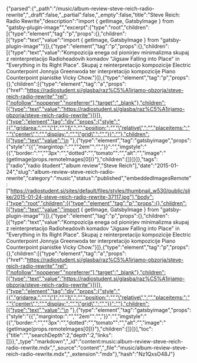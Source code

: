 {"parsed":{"_path":"/music/album-review-steve-reich-radio-rewrite","_draft":false,"_partial":false,"_empty":false,"title":"Steve Reich: Radio Rewrite","description":"import { getImage, GatsbyImage } from \"gatsby-plugin-image\"","excerpt":{"type":"root","children":[{"type":"element","tag":"p","props":{},"children":[{"type":"text","value":"import { getImage, GatsbyImage } from \"gatsby-plugin-image\""}]},{"type":"element","tag":"p","props":{},"children":[{"type":"text","value":"Kompozicija enega od pionirjev minimalizma skupaj z reinterpretacijo Radioheadovih komadov \"Jigsaw Falling into Place\" in \"Everything in Its Right Place\". Skupaj z reinterpretacijo kompozicije Electric Counterpoint Jonnyja Greenwoda ter interpretacijo kompozicije Piano Counterpoint pianistke Vicky Chow."}]},{"type":"element","tag":"p","props":{},"children":[{"type":"element","tag":"a","props":{"href":"https://radiostudent.si/glasba/raz%C5%A1irjamo-obzorja/steve-reich-radio-rewrite","rel":["nofollow","noopener","noreferrer"],"target":"_blank"},"children":[{"type":"text","value":"https://radiostudent.si/glasba/raz%C5%A1irjamo-obzorja/steve-reich-radio-rewrite"}]}]},{"type":"element","tag":"div","props":{"style":"{{","gridarea:":"","\"1":"","1\",":"","position:":"","\"relative\",":"","placeitems:":"","\"center\",":"","display:":"","\"grid\",":"","}}":""},"children":[{"type":"text","value":"\n  "},{"type":"element","tag":"gatsbyimage","props":{"style":"{{","margintop:":"","\"2em\"":"","}}":"","imgstyle":"{{","border:":"","\"3px":"","dotted":"","tomato\"":"","alt":"","image":"{getImage(props.remoteImages[0])}"},"children":[]}]}]},"tags":["radio","radio študent","album review","Steve Reich"],"date":"2015-01-24","slug":"album-review-steve-reich-radio-rewrite","category":"music","status":"published","embeddedImagesRemote":["https://radiostudent.si/sites/default/files/styles/thumbnail_w530/public/slike/2015-01-24-steve-reich-radio-rewrite-37117.jpg"],"body":{"type":"root","children":[{"type":"element","tag":"p","props":{},"children":[{"type":"text","value":"import { getImage, GatsbyImage } from \"gatsby-plugin-image\""}]},{"type":"element","tag":"p","props":{},"children":[{"type":"text","value":"Kompozicija enega od pionirjev minimalizma skupaj z reinterpretacijo Radioheadovih komadov \"Jigsaw Falling into Place\" in \"Everything in Its Right Place\". Skupaj z reinterpretacijo kompozicije Electric Counterpoint Jonnyja Greenwoda ter interpretacijo kompozicije Piano Counterpoint pianistke Vicky Chow."}]},{"type":"element","tag":"p","props":{},"children":[{"type":"element","tag":"a","props":{"href":"https://radiostudent.si/glasba/raz%C5%A1irjamo-obzorja/steve-reich-radio-rewrite","rel":["nofollow","noopener","noreferrer"],"target":"_blank"},"children":[{"type":"text","value":"https://radiostudent.si/glasba/raz%C5%A1irjamo-obzorja/steve-reich-radio-rewrite"}]}]},{"type":"element","tag":"div","props":{"style":"{{","gridarea:":"","\"1":"","1\",":"","position:":"","\"relative\",":"","placeitems:":"","\"center\",":"","display:":"","\"grid\",":"","}}":""},"children":[{"type":"text","value":"\n  "},{"type":"element","tag":"gatsbyimage","props":{"style":"{{","margintop:":"","\"2em\"":"","}}":"","imgstyle":"{{","border:":"","\"3px":"","dotted":"","tomato\"":"","alt":"","image":"{getImage(props.remoteImages[0])}"},"children":[]}]}],"toc":{"title":"","searchDepth":2,"depth":2,"links":[]}},"_type":"markdown","_id":"content:music:album-review-steve-reich-radio-rewrite.mdx","_source":"content","_file":"music/album-review-steve-reich-radio-rewrite.mdx","_extension":"mdx"},"hash":"Nz1QxsO48J"}